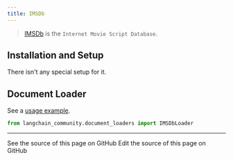 ```yaml
---
title: IMSDb
---
```


>[IMSDb](https://imsdb.com/) is the `Internet Movie Script Database`.
>
## Installation and Setup

There isn't any special setup for it.

## Document Loader

See a [usage example](/oss/python/integrations/document_loaders/imsdb).


```python
from langchain_community.document_loaders import IMSDbLoader
```

---

<CardGroup cols={2}>
  <Card title="View Source" icon="eye" href="https://github.com/langchain-ai/docs/blob/main/src/oss/python/integrations/providers/imsdb.mdx">
    See the source of this page on GitHub
  </Card>
  <Card title="Edit Source" icon="pen-to-square" href="https://github.com/langchain-ai/docs/edit/main/src/oss/python/integrations/providers/imsdb.mdx">
    Edit the source of this page on GitHub
  </Card>
</CardGroup>

